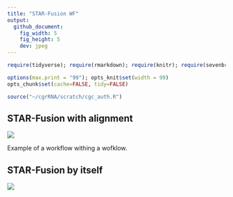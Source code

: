 ```yaml
---
title: "STAR-Fusion WF"
output:
  github_document:
    fig_width: 5
    fig_height: 5
    dev: jpeg
---
```


```r
require(tidyverse); require(rmarkdown); require(knitr); require(sevenbridges); 

options(max.print = "99"); opts_knit$set(width = 99)
opts_chunk$set(cache=FALSE, tidy=FALSE)

source("~/cgrRNA/scratch/cgc_auth.R")

```

## STAR-Fusion with alignment

![](star_fusion_with_alignment.png)

Example of a workflow withing a wofklow.


## STAR-Fusion by itself

![](star_fusion_post_alignment.png)



